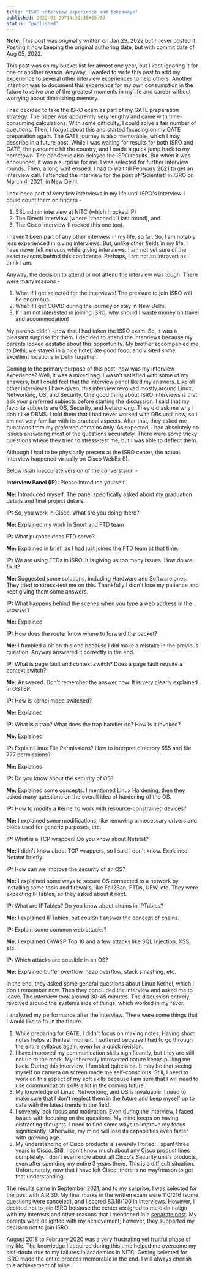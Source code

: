 ```yaml
---
title: "ISRO interview experience and takeaways"
published: 2022-01-29T14:31:58+05:30
status: "published"
---
```


**Note:** This post was originally written on Jan 29, 2022 but I never posted it. Posting it now keeping the original authoring date, but with commit date of Aug 05, 2022.

This post was on my bucket list for almost one year, but I kept ignoring it for one or another reason. Anyway, I wanted to write this post to add my experience to several other interview experiences to help others. Another intention was to document this experience for my own consumption in the future to relive one of the greatest moments in my life and career without worrying about diminishing memory.

I had decided to take the ISRO exam as part of my GATE preparation strategy. The paper was apparently very lengthy and came with time-consuming calculations. With some difficulty, I could solve a fair number of questions. Then, I forgot about this and started focusing on my GATE preparation again. The GATE journey is also memorable, which I may describe in a future post. While I was waiting for results for both ISRO and GATE, the pandemic hit the country, and I made a quick jump back to my hometown. The pandemic also delayed the ISRO results. But when it was announced, it was a surprise for me. I was selected for further interview rounds. Then, a long wait ensued. I had to wait till February 2021 to get an interview call. I attended the interview for the post of 'Scientist' in ISRO on March 4, 2021, in New Delhi.

I had been part of very few interviews in my life until ISRO's interview. I could count them on fingers -

1. SSL admin interview at NITC (which I rocked :P)
2. The Directi interview (where I reached till last round), and
3. The Cisco interview (I rocked this one too).

I haven't been part of any other interview in my life, so far. So, I am notably less experienced in giving interviews. But, unlike other fields in my life, I have never felt nervous while giving interviews. I am not yet sure of the exact reasons behind this confidence. Perhaps, I am not an introvert as I think I am.

Anyway, the decision to attend or not attend the interview was tough. There were many reasons -

1. What if I get selected for the interviews! The pressure to join ISRO will be enormous.
2. What if I get COVID during the journey or stay in New Delhi!
3. If I am not interested in joining ISRO, why should I waste money on travel and accommodation!

My parents didn't know that I had taken the ISRO exam. So, it was a pleasant surprise for them. I decided to attend the interviews because my parents looked ecstatic about this opportunity. My brother accompanied me to Delhi; we stayed in a nice hotel, ate good food, and visited some excellent locations in Delhi together.

Coming to the primary purpose of this post, how was my interview experience? Well, it was a mixed bag. I wasn't satisfied with some of my answers, but I could feel that the interview panel liked my answers. Like all other interviews I have given, this interview revolved mostly around Linux, Networking, OS, and Security. One good thing about ISRO interviews is that ask your preferred subjects before starting the discussion. I said that my favorite subjects are OS, Security, and Networking. They did ask me why I don't like DBMS. I told them that I had never worked with DBs until now, so I am not very familiar with its practical aspects. After that, they asked me questions from my preferred domains only. As expected, I had absolutely no issues answering most of the questions accurately. There were some tricky questions where they tried to stress-test me, but I was able to deflect them.

Although I had to be physically present at the ISRO center, the actual interview happened virtually on Cisco WebEx (!).

Below is an inaccurate version of the converstaion -

**Interview Panel (IP):** Please introduce yourself.

**Me:** Introduced myself. The panel specifically asked about my graduation details and final project details.

**IP:** So, you work in Cisco. What are you doing there?

**Me:** Explained my work in Snort and FTD team

**IP:** What purpose does FTD serve?

**Me:** Explained in brief, as I had just joined the FTD team at that time.

**IP:** We are using FTDs in ISRO. It is giving us too many issues. How do we fix it?

**Me:** Suggested some solutions, including Hardware and Software ones. They tried to stress-test me on this. Thankfully I didn't lose my patience and kept giving them some answers.

**IP:** What happens behind the scenes when you type a web address in the browser?

**Me:** Explained

**IP:** How does the router know where to forward the packet?

**Me:** I fumbled a bit on this one because I did make a mistake in the previous question. Anyway answered it correctly in the end.

**IP:** What is page fault and context switch? Does a page fault require a context switch?

**Me:** Answered. Don't remember the answer now. It is very clearly explained in OSTEP.

**IP:** How is kernel mode switched?

**Me:** Explained

**IP:** What is a trap? What does the trap handler do? How is it invoked?

**Me:** Explained

**IP:** Explain Linux File Permissions? How to interpret directory 555 and file 777 permissions?

**Me:** Explained

**IP:** Do you know about the security of OS?

**Me:** Explained some concepts. I mentioned Linux Hardening, then they asked many questions on the overall idea of hardening of the OS.

**IP:** How to modify a Kernel to work with resource-constrained devices?

**Me:** I explained some modifications, like removing unnecessary drivers and blobs used for generic purposes, etc.

**IP:** What is a TCP wrapper? Do you know about Netstat?

**Me:** I didn't know about TCP wrappers, so I said I don't know. Explained Netstat briefly.

**IP:** How can we improve the security of an OS?

**Me:** I explained some ways to secure OS connected to a network by installing some tools and firewalls, like Fail2Ban, FTDs, UFW, etc. They were expecting IPTables, so they asked about it next.

**IP:** What are IPTables? Do you know about chains in IPTables?

**Me:** I explained IPTables, but couldn't answer the concept of chains.

**IP:** Explain some common web attacks?

**Me:** I explained OWASP Top 10 and a few attacks like SQL Injection, XSS, etc.

**IP:** Which attacks are possible in an OS?

**Me:** Explained buffer overflow, heap overflow, stack smashing, etc.

In the end, they asked some general questions about Linux Kernel, which I don't remember now. Then they concluded the interview and asked me to leave. The interview took around 30-45 minutes. The discussion entirely revolved around the systems side of things, which worked in my favor.

I analyzed my performance after the interview. There were some things that I would like to fix in the future.

1. While preparing for GATE, I didn't focus on making notes. Having short notes helps at the last moment. I suffered because I had to go through the entire syllabus again, even for a quick revision.
2. I have improved my communication skills significantly, but they are still not up to the mark. My inherently introverted nature keeps pulling me back. During this interview, I fumbled quite a bit. It may be that seeing myself on camera on screen made me self-conscious. Still, I need to work on this aspect of my soft skills because I am sure that I will need to use communication skills a lot in the coming future.
3. My knowledge of Linux, Networking, and OS is invaluable. I need to make sure that I don't neglect them in the future and keep myself up to date with the latest trends in the field.
4. I severely lack focus and motivation. Even during the interview, I faced issues with focusing on the questions. My mind keeps on having distracting thoughts. I need to find some ways to improve my focus significantly. Otherwise, my mind will lose its capabilities even faster with growing age.
5. My understanding of Cisco products is severely limited. I spent three years in Cisco. Still, I don't know much about any Cisco product lines completely. I don't even know about all Cisco's Security unit's products, even after spending my entire 3 years there. This is a difficult situation. Unfortunately, now that I have left Cisco, there is no way/reason to get that understanding.

The results came in September 2021, and to my surprise, I was selected for the post with AIR 30. My final marks in the written exam were 110/216 (some questions were canceled), and I scored 83.18/100 in interviews. However, I decided not to join ISRO because the center assigned to me didn't align with my interests and other reasons that I mentioned in a [separate post](/blog/why-i-decided-to-not-join-isro/). My parents were delighted with my achievement; however, they supported my decision not to join ISRO.

August 2018 to February 2020 was a very frustrating yet fruitful phase of my life. The knowledge I acquired during this time helped me overcome my self-doubt due to my failures in academics in NITC. Getting selected for ISRO made the entire process memorable in the end. I will always cherish this achievement of mine.
